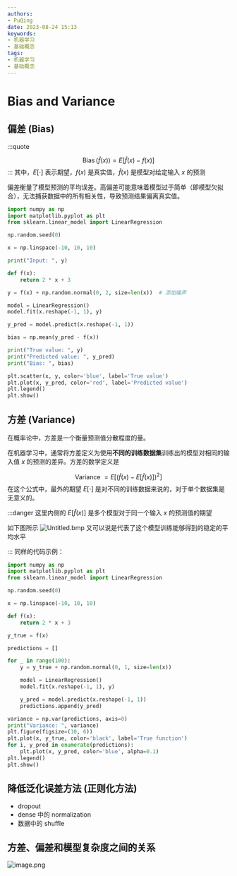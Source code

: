 ```yaml
---
authors:
- PuQing
date: 2023-08-24 15:13
keywords:
- 机器学习
- 基础概念
tags:
- 机器学习
- 基础概念
---
```

# Bias and Variance

## 偏差 (Bias)

:::quote

$$
\operatorname{Bias}(\hat{f}(x))=E[\hat{f}(x)-f(x)]
$$
:::
其中，$E[\cdot]$ 表示期望，$f(x)$ 是真实值，$\hat{f}(x)$ 是模型对给定输入 $x$ 的预测


<!--truncate-->
偏差衡量了模型预测的平均误差。高偏差可能意味着模型过于简单（即模型欠拟合），无法捕获数据中的所有相关性，导致预测结果偏离真实值。

```python
import numpy as np
import matplotlib.pyplot as plt
from sklearn.linear_model import LinearRegression

np.random.seed(0)

x = np.linspace(-10, 10, 10)

print("Input: ", y)

def f(x):
    return 2 * x + 3

y = f(x) + np.random.normal(0, 2, size=len(x))  # 添加噪声

model = LinearRegression()
model.fit(x.reshape(-1, 1), y)

y_pred = model.predict(x.reshape(-1, 1))

bias = np.mean(y_pred - f(x))

print("True value: ", y)
print("Predicted value: ", y_pred)
print("Bias: ", bias)

plt.scatter(x, y, color='blue', label='True value')
plt.plot(x, y_pred, color='red', label='Predicted value')
plt.legend()
plt.show()
```

## 方差 (Variance)

在概率论中，方差是一个衡量<Highlight>预测值</Highlight>分散程度的量。

在机器学习中，通常将方差定义为使用**不同的训练数据集**训练出的模型对相同的输入值 $x$ 的预测的差异。方差的数学定义是

$$
\text { Variance }=E\left[(\hat{f}(x)-E[\hat{f}(x)])^{2}\right]
$$
在这个公式中，最外的期望 $E[\cdot]$ 是对不同的训练数据来说的，对于单个数据集是无意义的。

:::danger 这里内侧的 $E[\hat{f}(x)]$ 是多个模型对于同一个输入 $x$ 的预测值的期望

如下图所示
![Untitled.bmp](https://images.puqing.work/2023/08/24/64e70e89aef9a.bmp)
又可以说是代表了这个模型训练能够得到的稳定的平均水平

:::
同样的代码示例：

```python
import numpy as np
import matplotlib.pyplot as plt
from sklearn.linear_model import LinearRegression

np.random.seed(0)

x = np.linspace(-10, 10, 10)

def f(x):
    return 2 * x + 3

y_true = f(x)

predictions = []

for _ in range(100):
    y = y_true + np.random.normal(0, 1, size=len(x))

    model = LinearRegression()
    model.fit(x.reshape(-1, 1), y)

    y_pred = model.predict(x.reshape(-1, 1))
    predictions.append(y_pred)

variance = np.var(predictions, axis=0)
print("Variance: ", variance)
plt.figure(figsize=(10, 6))
plt.plot(x, y_true, color='black', label='True function')
for i, y_pred in enumerate(predictions):
    plt.plot(x, y_pred, color='blue', alpha=0.1)
plt.legend()
plt.show()
```

## 降低泛化误差方法 (正则化方法)

- dropout
- dense 中的 normalization
- 数据中的 shuffle

## 方差、偏差和模型复杂度之间的关系

![image.png](https://images.puqing.work/2023/08/24/64e710f8e648a.png)
